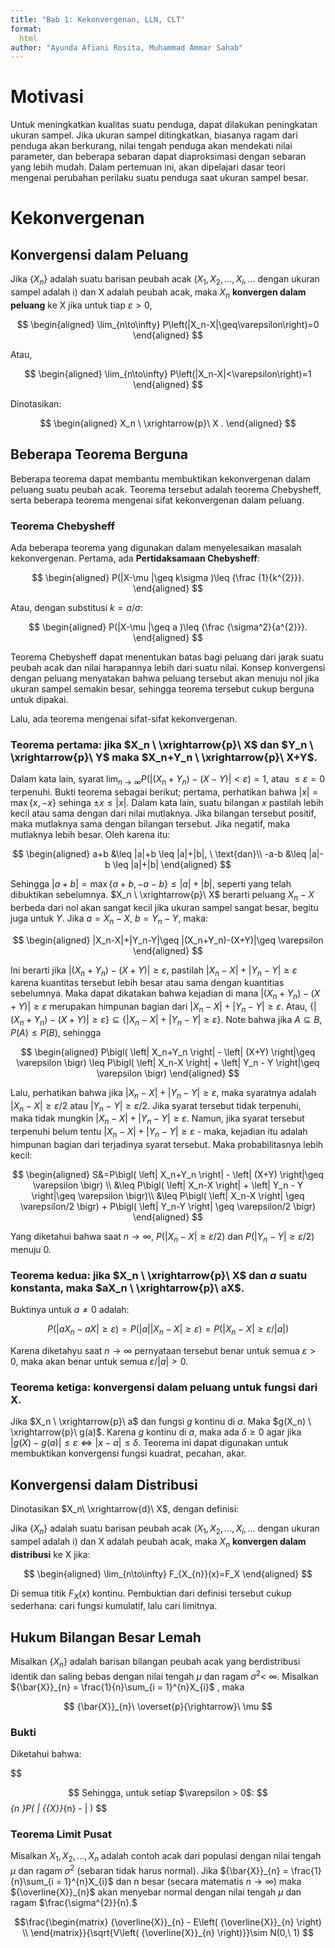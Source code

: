 ```yaml
---
title: "Bab 1: Kekonvergenan, LLN, CLT"
format:
  html
author: "Ayunda Afiani Rosita, Muhammad Ammar Sahab"
---
```


# Motivasi

Untuk meningkatkan kualitas suatu penduga, dapat dilakukan peningkatan ukuran sampel. Jika ukuran sampel ditingkatkan, biasanya ragam dari penduga akan berkurang, nilai tengah penduga akan mendekati nilai parameter, dan beberapa sebaran dapat diaproksimasi dengan sebaran yang lebih mudah. Dalam pertemuan ini, akan dipelajari dasar teori mengenai perubahan perilaku suatu penduga saat ukuran sampel besar.

# Kekonvergenan

## Konvergensi dalam Peluang

Jika $\{X_{n}\}$ adalah suatu barisan peubah acak ($X_1, X_2, \ldots, X_{i}, \ldots$ dengan ukuran sampel adalah i) dan X adalah peubah acak, maka $X_{n}$ **konvergen dalam peluang** ke X jika untuk tiap $\varepsilon>0$,

$$
\begin{aligned}
\lim_{n\to\infty} P\left(|X_n-X|\geq\varepsilon\right)=0
\end{aligned}
$$

Atau,

$$
\begin{aligned}
\lim_{n\to\infty} P\left(|X_n-X|<\varepsilon\right)=1
\end{aligned}
$$

Dinotasikan:

$$
\begin{aligned}
X_n \ \xrightarrow{p}\ X .
\end{aligned}
$$

## Beberapa Teorema Berguna

Beberapa teorema dapat membantu membuktikan kekonvergenan dalam peluang suatu peubah acak. Teorema tersebut adalah teorema Chebysheff, serta beberapa teorema mengenai sifat kekonvergenan dalam peluang.

### Teorema Chebysheff

Ada beberapa teorema yang digunakan dalam menyelesaikan masalah kekonvergenan. Pertama, ada **Pertidaksamaan Chebysheff**:

$$
\begin{aligned}
    P(|X-\mu |\geq k\sigma )\leq {\frac {1}{k^{2}}}.
\end{aligned}
$$

Atau, dengan substitusi $k=a/\sigma$:

$$
\begin{aligned}
    P(|X-\mu |\geq a )\leq {\frac {\sigma^2}{a^{2}}}.
\end{aligned}
$$

Teorema Chebysheff dapat menentukan batas bagi peluang dari jarak suatu peubah acak dan nilai harapannya lebih dari suatu nilai. Konsep konvergensi dengan peluang menyatakan bahwa peluang tersebut akan menuju nol jika ukuran sampel semakin besar, sehingga teorema tersebut cukup berguna untuk dipakai.

Lalu, ada teorema mengenai sifat-sifat kekonvergenan. 

### Teorema pertama: jika $X_n \ \xrightarrow{p}\ X$ dan $Y_n \ \xrightarrow{p}\ Y$ maka $X_n+Y_n \ \xrightarrow{p}\ X+Y$. 

Dalam kata lain, syarat $\lim_{n\to\infty} P\left(|(X_n+Y_n)-(X-Y)|<\varepsilon\right)=1$, atau $\leq \varepsilon=0$ terpenuhi. Bukti teorema sebagai berikut; pertama, perhatikan bahwa $|x| = \max\{x,-x\}$ sehinga $\pm x \leq |x|$. Dalam kata lain, suatu bilangan $x$ pastilah lebih kecil atau sama dengan dari nilai mutlaknya. Jika bilangan tersebut positif, maka mutlaknya sama dengan bilangan tersebut. Jika negatif, maka mutlaknya lebih besar. Oleh karena itu:

$$
\begin{aligned}
a+b &\leq |a|+b \leq |a|+|b|, \ \text{dan}\\
-a-b &\leq |a|-b \leq |a|+|b|
\end{aligned}
$$

Sehingga $|a+b|=\max\{a+b,-a-b\}\leq |a|+|b|$, seperti yang telah dibuktikan sebelumnya. $X_n \ \xrightarrow{p}\ X$ berarti peluang $X_n-X$ berbeda dari nol akan sangat kecil jika ukuran sampel sangat besar, begitu juga untuk $Y$. Jika $a=X_n-X$, $b=Y_n-Y$, maka:

$$
\begin{aligned}
|X_n-X|+|Y_n-Y|\geq |(X_n+Y_n)-(X+Y)|\geq \varepsilon
\end{aligned}
$$

Ini berarti jika $|(X_n+Y_n)-(X+Y)|\geq \varepsilon$, pastilah $|X_n-X|+|Y_n-Y|\geq \varepsilon$ karena kuantitas tersebut lebih besar atau sama dengan kuantitias sebelumnya. Maka dapat dikatakan bahwa kejadian di mana $|(X_n+Y_n)-(X+Y)|\geq \varepsilon$ merupakan himpunan bagian dari  $|X_n-X|+|Y_n-Y|\geq \varepsilon$. Atau, $\{|(X_n+Y_n)-(X+Y)| \geq \varepsilon\}\subseteq \{|X_n-X|+|Y_n-Y| \geq \varepsilon\}$. Note bahwa jika $A\subseteq B$, $P(A)\leq P(B)$, sehingga

$$
\begin{aligned}
P\bigl( \left| X_n+Y_n \right| - \left| (X+Y) \right|\geq \varepsilon  \bigr) \leq P\bigl( \left| X_n-X \right| + \left| Y_n - Y \right|\geq \varepsilon  \bigr)
\end{aligned}
$$

Lalu, perhatikan bahwa jika $\left| X_n-X \right| + \left| Y_n - Y \right|\geq \varepsilon$, maka syaratnya adalah $\left| X_n-X \right|\geq \varepsilon/2$ atau $\left| Y_n-Y \right|\geq \varepsilon/2$. Jika syarat tersebut tidak terpenuhi, maka tidak mungkin $\left| X_n-X \right| + \left| Y_n - Y \right|\geq \varepsilon$. Namun, jika syarat tersebut terpenuhi belum tentu $\left| X_n-X \right| + \left| Y_n - Y \right|\geq \varepsilon$ - maka, kejadian itu adalah himpunan bagian dari terjadinya syarat tersebut. Maka probabilitasnya lebih kecil:

$$
\begin{aligned}
S&=P\bigl( \left| X_n+Y_n \right| - \left| (X+Y) \right|\geq \varepsilon  \bigr) \\
&\leq P\bigl( \left| X_n-X \right| + \left| Y_n - Y \right|\geq \varepsilon  \bigr)\\
&\leq P\bigl( \left| X_n-X \right| \geq \varepsilon/2  \bigr) + P\bigl( \left| Y_n-Y \right| \geq \varepsilon/2  \bigr)
\end{aligned}
$$

Yang diketahui bahwa saat $n\to\infty$, $P\bigl( \left| X_n-X \right| \geq \varepsilon/2 \bigr)$ dan $P\bigl( \left| Y_n-Y \right| \geq \varepsilon/2 \bigr)$ menuju 0.

### Teorema kedua: jika $X_n \ \xrightarrow{p}\ X$ dan $a$ suatu konstanta, maka $aX_n \ \xrightarrow{p}\ aX$. 

Buktinya untuk $a\neq 0$ adalah:

$$
P\bigl( \left| aX_n-aX \right| \geq \varepsilon \bigr)=P\bigl( |a|\left| X_n-X \right| \geq \varepsilon \bigr)=P\bigl( \left| X_n-X \right| \geq \varepsilon/|a| \bigr)
$$

Karena diketahyu saat $n \to \infty$ pernyataan tersebut benar untuk semua $\varepsilon>0$, maka akan benar untuk semua $\varepsilon/|a|>0$.

### Teorema ketiga: konvergensi dalam peluang untuk fungsi dari X.

Jika $X_n \ \xrightarrow{p}\ a$ dan fungsi $g$ kontinu di $a$. Maka $g(X_n) \ \xrightarrow{p}\ g(a)$. Karena $g$ kontinu di $a$, maka ada $\delta\geq 0$ agar jika $|g(X)-g(a)|\leq \varepsilon \Longleftrightarrow |x-a| \leq \delta$. Teorema ini dapat digunakan untuk membuktikan konvergensi fungsi kuadrat, pecahan, akar.

## Konvergensi dalam Distribusi

Dinotasikan $X_n\ \xrightarrow{d}\ X$, dengan definisi:

Jika $\{X_{n}\}$ adalah suatu barisan peubah acak ($X_1, X_2, \ldots, X_{i}, \ldots$ dengan ukuran sampel adalah i) dan X adalah peubah acak, maka $X_{n}$ **konvergen dalam distribusi** ke X jika:

$$
\begin{aligned}
\lim_{n\to\infty} F_{X_{n}}(x)=F_X
\end{aligned}
$$

Di semua titik $F_X(x)$ kontinu. Pembuktian dari definisi tersebut cukup sederhana: cari fungsi kumulatif, lalu cari limitnya.


## Hukum Bilangan Besar Lemah 

Misalkan $\{ X_{n}\}$ adalah barisan bilangan peubah acak yang
berdistribusi identik dan saling bebas dengan nilai tengah $\mu$ dan
ragam $\sigma^{2} < \ \infty$. Misalkan
${\bar{X}}_{n} = \frac{1}{n}\sum_{i = 1}^{n}X_{i}$ , maka

$$
{\bar{X}}_{n}\ \overset{p}{\rightarrow}\ \mu
$$

### Bukti

Diketahui bahwa:

$$
\begin{aligned}
E\left( {\overline{X}}_{n} \right)&= \frac{1}{n}E\left( \sum_{i = 1}^{n}X_{i} \right)= \frac{1}{n}\cdot n\cdot \mu =\mu \\

V\left( {\overline{X}}_{n} \right)&= \frac{1}{n^{2}}V\left( \sum_{i = 1}^{n}X_{i} \right) = \frac{1}{n^{2}}.n.\sigma^{2} = \frac{\sigma^{2}}{n}
\end{aligned}
$$
Sehingga, untuk setiap $\varepsilon > 0$:
$$
\lim_{n \rightarrow \infty}P\left( \left| {\bar{X}}_{n} - \mu \right| \geq \epsilon \right) \leq \frac{\sigma^{2}}{n\varepsilon^{2}} \rightarrow 0
$$

### Teorema Limit Pusat 

Misalkan $X_{1},X_{2},\ldots,X_{n}$ adalah contoh acak dari populasi
dengan nilai tengah $\mu$ dan ragam $\sigma^{2}$ (sebaran tidak harus
normal). Jika ${\bar{X}}_{n} = \frac{1}{n}\sum_{i = 1}^{n}X_{i}$
dan n besar (secara matematis $n \rightarrow \infty$) maka
${\overline{X}}_{n}$ akan menyebar normal dengan nilai tengah $\mu$ dan
ragam $\frac{\sigma^{2}}{n}.$

$$\frac{\begin{matrix}
{\overline{X}}_{n} - E\left( {\overline{X}}_{n} \right) \\
\end{matrix}}{\sqrt{V\left( {\overline{X}}_{n} \right)}}\sim N(0,\ 1)
$$
